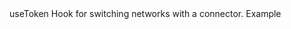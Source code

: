 

<MDXLayout>
  <MDXContentSection>
      <Text variant="heading4" color="white" id="use-token">useToken</Text>
      <MDXContentBlock>
        Hook for switching networks with a connector.
        <CodeSyntax codeString={USE_TOKEN} codeType={"app"} />
      </MDXContentBlock>
      <Text variant="heading4" color="white" id="example">Example</Text>
      <MDXContentBlock>
        <CodeSyntax codeString={USE_TOKEN_EXAMPLE} codeType={"app"} />
      </MDXContentBlock>
    <FooterRouter
        previousRoute={SIDE_BAR_NAVIGATION[5].nestedNav[20].href}
        previousRouteName={SIDE_BAR_NAVIGATION[5].nestedNav[20].title}
        nextRoute={SIDE_BAR_NAVIGATION[5].nestedNav[22].href}
        nextRouteName={SIDE_BAR_NAVIGATION[5].nestedNav[22].title}
        padding="lg"
    />

  </MDXContentSection>
  <MDXToCSection data={USE_TOKEN_TOC}/>
</MDXLayout>
